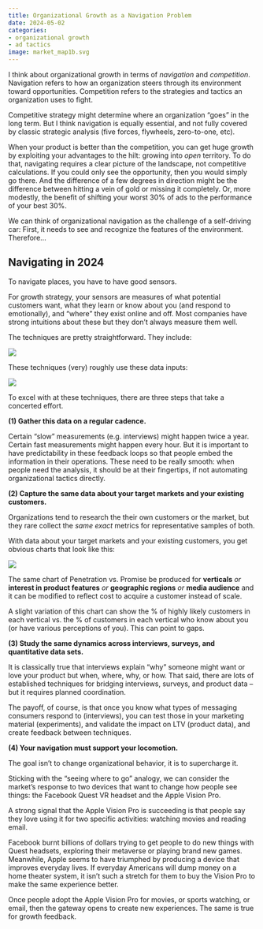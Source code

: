 ```yaml
---
title: Organizational Growth as a Navigation Problem
date: 2024-05-02
categories:
- organizational growth
- ad tactics
image: market_map1b.svg
---
```


I think about organizational growth in terms of *navigation* and *competition*. Navigation refers to how an organization steers through its environment toward opportunities. Competition refers to the strategies and tactics an organization uses to fight. 

Competitive strategy might determine where an organization “goes” in the long term. But I think navigation is equally essential, and not fully covered by classic strategic analysis (five forces, flywheels, zero-to-one, etc).

When your product is better than the competition, you can get huge growth by exploiting your advantages to the hilt: growing into *open* territory. To do that, navigating requires a clear picture of the landscape, not competitive calculations. If you could only see the opportunity, then you would simply go there. And the difference of a few degrees in direction might be the difference between hitting a vein of gold or missing it completely. Or, more modestly, the benefit of shifting your worst 30% of ads to the performance of your best 30%.

We can think of organizational navigation as the challenge of a self-driving car: First, it needs to see and recognize the features of the environment. Therefore…

## Navigating in 2024

To navigate places, you have to have good sensors. 

For growth strategy, your sensors are measures of what potential customers want, what they learn or know about you (and respond to emotionally), and “where” they exist online and off. Most companies have strong intuitions about these but they don’t always measure them well. 

The techniques are pretty straightforward. They include:

![](methods_of_seeing.png)

These techniques (very) roughly use these data inputs:

![](methods_of_seeing_labeled.png)

To excel with at these techniques, there are three steps that take a concerted effort.

**(1) Gather this data on a regular cadence.**

Certain “slow” measurements (e.g. interviews) might happen twice a year. Certain fast measurements might happen every hour. But it is important to have predictability in these feedback loops so that people embed the information in their operations. These need to be really smooth: when people need the analysis, it should be at their fingertips, if not automating organizational tactics directly.

**(2) Capture the same data about your target markets and your existing customers.**

Organizations tend to research the their own customers or the market, but they rare collect the *same exact* metrics for representative samples of both.

With data about your target markets and your existing customers, you get obvious charts that look like this:

![](market_map1.png)

The same chart of Penetration vs. Promise be produced for **verticals** *or* **interest in product features** *or* **geographic regions** *or* **media audience** and it can be modified to reflect cost to acquire a customer instead of scale.

A slight variation of this chart can show the % of highly likely customers in each vertical vs. the % of customers in each vertical who know about you (or have various perceptions of you). This can point to gaps.

**(3) Study the same dynamics across interviews, surveys, and quantitative data sets.**

It is classically true that interviews explain “why” someone might want or love your product but when, where, why, or how. That said, there are lots of established techniques for bridging interviews, surveys, and product data – but it requires planned coordination.

The payoff, of course, is that once you know what types of messaging consumers respond to (interviews), you can test those in your marketing material (experiments), and validate the impact on LTV (product data), and create feedback between techniques.

**(4) Your navigation must support your locomotion.**

The goal isn’t to change organizational behavior, it is to supercharge it.

Sticking with the “seeing where to go” analogy, we can consider the market’s response to two devices that want to change how people see things: the Facebook Quest VR headset and the Apple Vision Pro.

A strong signal that the Apple Vision Pro is succeeding is that people say they love using it for two specific activities: watching movies and reading email. 

Facebook burnt billions of dollars trying to get people to do new things with Quest headsets, exploring their metaverse or playing brand new games. Meanwhile, Apple seems to have triumphed by producing a device that improves everyday lives. If everyday Americans will dump money on a home theater system, it isn’t such a stretch for them to buy the Vision Pro to make the same experience better.

Once people adopt the Apple Vision Pro for movies, or sports watching, or email, then the gateway opens to create new experiences. The same is true for growth feedback.
